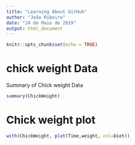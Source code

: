 ```yaml
---
title: "Learning About GitHub"
author: "João Ribeiro"
date: "24 de Maio de 2019"
output: html_document
---
```


```r
knitr::opts_chunk$set(echo = TRUE)
```

# chick weight Data

Summary of Chick weight Data

```r
summary(ChickWeight)
```

# Chick weight plot

```r
with(ChickWeight, plot(Time,weight, col=Diet))
```


